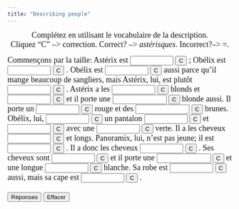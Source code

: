 ```yaml
---
title: "Describing people"
---
```

<p align="center"><font face="Garamond" size="4">Complétez en utilisant 
        le vocabulaire de la description.<br>
        Cliquez "C" --&gt; correction. Correct? --&gt; *astérisques*. Incorrect?--&gt; 
        =.<br>
        </font></p>

<form action="" method=post>
              <div align="left"><font face="Garamond" size="4">Commençons par 
                la taille: Astérix est 
                <input 
      size=9 name=item1>
                <input onClick="dasher(form.item1, 'petit')" type=button value=C name=Button>
                ; Obélix est 
                <input size=9 name=item2>
                <input onClick="dasher(form.item2, 'grand')" type=button value=C name=Button>
                . Obélix est 
                <input size=9 name=item3>
                <input onClick="dasher(form.item3, 'gros')" type=button value=C name=Button>
                aussi parce qu'il mange beaucoup de sangliers, mais Astérix, lui, 
                est plutôt 
                <input size=9 name=item4>
                <input onClick="dasher(form.item4, 'mince')" type=button value=C name=Button>
                . Astérix a les 
                <input size=9 name=item5>
                <input onClick="dasher(form.item5, 'cheveux')" type=button value=C name=Button>
                blonds et 
                <input size=9 name=item6>
                <input onClick="dasher(form.item6, 'courts')" type=button value=C name=Button>
                et il porte une 
                <input size=12 name=item7>
                <input onClick="dasher(form.item7, 'moustache')" type=button value=C name=Button>
                blonde aussi. Il porte un 
                <input size=9 name=item8>
                <input onClick="dasher(form.item8, 'pantalon')" type=button value=C name=Button>
                rouge et des 
                <input size=12 name=item9>
                <input onClick="dasher(form.item9, 'chaussures')" type=button value=C name=Button>
                brunes. Obélix, lui, 
                <input size=9 name=item10>
                <input onClick="dasher(form.item10, 'porte')" type=button value=C name=Button>
                un pantalon 
                <input size=9 name=item11>
                <input onClick="dasher(form.item11, 'bleu')" type=button value=C name=Button>
                et 
                <input size=9 name=item12>
                <input onClick="dasher(form.item12, 'blanc')" type=button value=C name=Button>
                avec une 
                <input size=9 name=item13>
                <input onClick="dasher(form.item13, 'ceinture')" type=button value=C name=Button>
                verte. Il a les cheveux 
                <input size=9 name=item14>
                <input onClick="dasher(form.item14, 'roux')" type=button value=C name=Button>
                et longs. Panoramix, lui, n'est pas jeune; il est 
                <input size=9 
      name=item15>
                <input onClick="dasher(form.item15, 'vieux')" type=button value=C name=Button>
                . Il a donc les cheveux 
                <input size=9 name=item16>
                <input onClick="dasher(form.item16, 'blancs')" type=button value=C name=Button>
                . Ses cheveux sont 
                <input size=9 name=item17>
                <input onClick="dasher(form.item17, 'longs')" type=button value=C name=Button>
                et il porte une 
                <input size=12 name=item18>
                <input onClick="dasher(form.item18, 'moustache')" type=button value=C name=Button>
                et une longue 
                <input size=9 name=item19>
                <input onClick="dasher(form.item19, 'barbe')" type=button value=C name=Button>
                blanche. Sa robe est 
                <input size=9 name=item20>
                <input onClick="dasher(form.item20, 'blanche')" type=button value=C name=Button>
                aussi, mais sa cape est 
                <input size=9 name=item21>
                <input onClick="dasher(form.item21, 'rouge')" type=button value=C name=Button>
                . <br>
                <br>
                <input onClick="form.item1.value='petit';form.item2.value='grand';form.item3.value='gros';form.item4.value='mince';form.item5.value='cheveux';form.item6.value='courts';form.item7.value='moustache';form.item8.value='pantalon';form.item9.value='chaussures';form.item10.value='porte';form.item11.value='bleu';form.item12.value='blanc';form.item13.value='ceinture';form.item14.value='roux';form.item15.value='vieux';form.item16.value='blancs';form.item17.value='longs';form.item18.value='moustache';form.item19.value='barbe';form.item20.value='blanche';form.item21.value='rouge';" type=button value="R&eacute;ponses" name=Button>
                <input onClick="form.item1.value='';form.item2.value='';form.item3.value='';form.item4.value='';form.item5.value='';form.item6.value='';form.item7.value='';form.item8.value='';form.item9.value='';form.item10.value='';form.item11.value='';form.item12.value='';form.item13.value='';form.item14.value='';form.item15.value='';form.item16.value='';form.item17.value='';form.item18.value='';form.item19.value='';form.item20.value='';form.item21.value='';" type=button value="Effacer" name=Button>
                </font></div>
            </form>

<SCRIPT Language="JavaScript">
//  This code is based on George Mitrevski's original CLOZE code.  
//  Dennie Hoopingarner modified it to provide more detailed feedback about the user's responses, 
//  in a manner similar to the Dasher program.
//  You are welcome to use and modify this code, but please give credit where credit is due. 
//  Dennie Hoopingarner, Michigan State University  hooping4@msu.edu
//  Content by: Alison Murray Levine, University of Virginia, alevine@virginia.edu, 
function dasher(Student, Correct) {
var studentAnswer = Student.value;
var correctAnswer = Correct;
result = ""
for (var c = 0; c< correctAnswer.length; c ++) {
	var CorrectX = correctAnswer.charAt(c);
	var StudentX = studentAnswer.charAt(c);
	if (CorrectX == StudentX) {
	result = result + CorrectX;
	}
	else {
	result = result +  "=";
	}
}
Student.value = result;
    if (studentAnswer == correctAnswer){
    Student.value = "*" + studentAnswer + "*";
    }
}

<!-- done hiding --></SCRIPT>